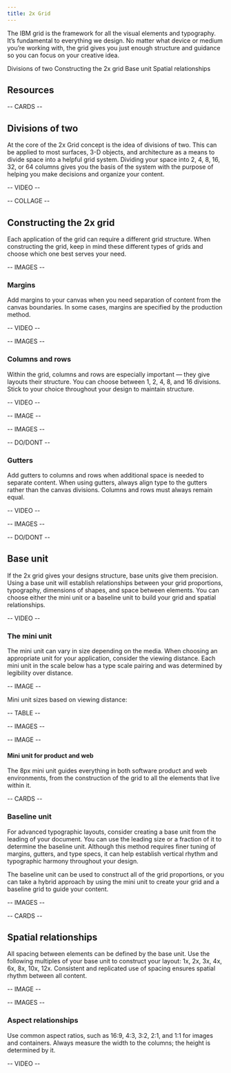 ```yaml
---
title: 2x Grid
---
```



<PageDescription>

The IBM grid is the framework for all the visual elements and typography. It’s
fundamental to everything we design. No matter what device or medium you’re
working with, the grid gives you just enough structure and guidance so you can
focus on your creative idea.

</PageDescription>

<AnchorLinks>
  <AnchorLink>Divisions of two</AnchorLink>
  <AnchorLink>Constructing the 2x grid</AnchorLink>
  <AnchorLink>Base unit</AnchorLink>
  <AnchorLink>Spatial relationships</AnchorLink>
</AnchorLinks>

## Resources

-- CARDS --

## Divisions of two

At the core of the 2x Grid concept is the idea of divisions of two. This can be applied to most surfaces, 3-D objects, and architecture as a means to divide space into a helpful grid system. Dividing your space into 2, 4, 8, 16, 32, or 64 columns gives you the basis of the system with the purpose of helping you make decisions and organize your content.

-- VIDEO --

-- COLLAGE --

## Constructing the 2x grid

Each application of the grid can require a different grid structure. When constructing the grid, keep in mind these different types of grids and choose which one best serves your need.

-- IMAGES --

### Margins

Add margins to your canvas when you need separation of content from the canvas boundaries. In some cases, margins are specified by the production method.

-- VIDEO --

-- IMAGES --

### Columns and rows

Within the grid, columns and rows are especially important — they give layouts their structure. You can choose between 1, 2, 4, 8, and 16 divisions. Stick to your choice throughout your design to maintain structure.

-- VIDEO --

-- IMAGE --

-- IMAGES --

-- DO/DONT --

### Gutters

Add gutters to columns and rows when additional space is needed to separate content. When using gutters, always align type to the gutters rather than the canvas divisions. Columns and rows must always remain equal.

-- VIDEO --

-- IMAGES --

-- DO/DONT --

## Base unit

If the 2x grid gives your designs structure, base units give them precision. Using a base unit will establish relationships between your grid proportions, typography, dimensions of shapes, and space between elements. You can choose either the mini unit or a baseline unit to build your grid and spatial relationships.

-- VIDEO --

### The mini unit

The mini unit can vary in size depending on the media. When choosing an appropriate unit for your application, consider the viewing distance. Each mini unit in the scale below has a type scale pairing and was determined by legibility over distance.

-- IMAGE --

Mini unit sizes based on viewing distance:

-- TABLE --

-- IMAGES --

-- IMAGE --

#### Mini unit for product and web

The 8px mini unit guides everything in both software product and web environments, from the construction of the grid to all the elements that live within it.

-- CARDS --

### Baseline unit

For advanced typographic layouts, consider creating a base unit from the leading of your document. You can use the leading size or a fraction of it to determine the baseline unit. Although this method requires finer tuning of margins, gutters, and type specs, it can help establish vertical rhythm and typographic harmony throughout your design.

The baseline unit can be used to construct all of the grid proportions, or you can take a hybrid approach by using the mini unit to create your grid and a baseline grid to guide your content.

-- IMAGES --

-- CARDS --

## Spatial relationships

All spacing between elements can be defined by the base unit. Use the following multiples of your base unit to construct your layout: 1x, 2x, 3x, 4x, 6x, 8x, 10x, 12x. Consistent and replicated use of spacing ensures spatial rhythm between all content.

-- IMAGE --

-- IMAGES --

### Aspect relationships

Use common aspect ratios, such as 16:9, 4:3, 3:2, 2:1, and 1:1 for images and containers. Always measure the width to the columns; the height is determined by it.

-- VIDEO --
